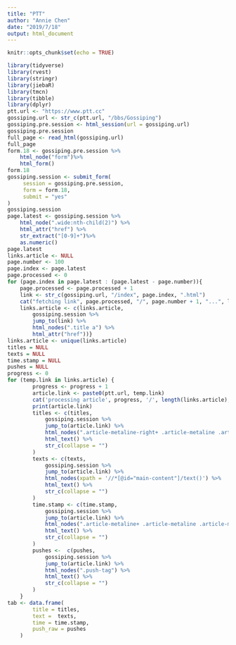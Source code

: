 ```yaml
---
title: "PTT"
author: "Annie Chen"
date: "2019/7/18"
output: html_document
---
```


```r
knitr::opts_chunk$set(echo = TRUE)
```

```r
library(tidyverse)
library(rvest)
library(stringr)
library(jiebaR)
library(tmcn)
library(tibble)
library(dplyr)
ptt.url <- "https://www.ptt.cc"
gossiping.url <- str_c(ptt.url, "/bbs/Gossiping")
gossiping.pre.session <- html_session(url = gossiping.url)
gossiping.pre.session
full_page <- read_html(gossiping.url)
full_page
form.18 <- gossiping.pre.session %>%
	html_node("form")%>%
	html_form()
form.18
gossiping.session <- submit_form(
	 session = gossiping.pre.session,
	 form = form.18,
	 submit = "yes"
)
gossiping.session
page.latest <- gossiping.session %>%
	html_node(".wide:nth-child(2)") %>%
	html_attr("href") %>%
	str_extract("[0-9]+")%>%
	as.numeric()
page.latest
links.article <- NULL
page.number <- 100
page.index <- page.latest
page.processed <- 0
for (page.index in page.latest : (page.latest - page.number)){
	page.processed <- page.processed + 1
	link <- str_c(gossiping.url, "/index", page.index, ".html")
	cat("fetching link", page.processed, "/", page.number + 1, "...", link, "\n")
	links.article <- c(links.article,
		gossiping.session %>%
		jump_to(link) %>%
		html_nodes(".title a") %>%
		html_attr("href"))}
links.article <- unique(links.article)
titles = NULL
texts = NULL
time.stamp = NULL
pushes = NULL
progress <- 0
for (temp.link in links.article) {
		progress <- progress + 1
		article.link <- paste0(ptt.url, temp.link)
		cat('processing article', progress, '/', length(links.article), '...')
		print(article.link)
		titles <- c(titles, 
			gossiping.session %>%
			jump_to(article.link) %>%
			html_nodes(".article-metaline-right+ .article-metaline .article-meta-value") %>%
			html_text() %>%
			str_c(collapse = "")
		)
		texts <- c(texts,
			gossiping.session %>%
			jump_to(article.link) %>%
			html_nodes(xpath = '//*[@id="main-content"]/text()') %>%
			html_text() %>%
			str_c(collapse = "")
		)
		time.stamp <- c(time.stamp,
			gossiping.session %>%
			jump_to(article.link) %>%
			html_nodes(".article-metaline+ .article-metaline .article-meta-value") %>%
			html_text() %>%
			str_c(collapse = "")
		)
		pushes <-  c(pushes,
			gossiping.session %>%
			jump_to(article.link) %>%
			html_nodes(".push-tag") %>%
			html_text() %>%
			str_c(collapse = "")
		)
	}
tab <- data.frame(
		title = titles,
		text =  texts,
		time = time.stamp,
		push_raw = pushes
	)
```